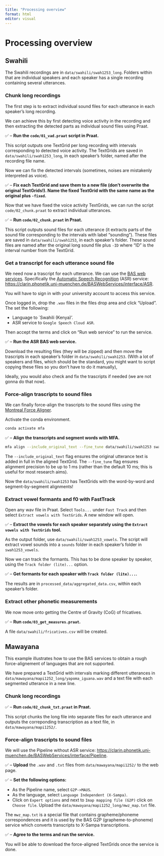 ```yaml
---
title: "Processing overview"
format: html
editor: visual
---
```


# Processing overview

## Swahili

The Swahili recordings are in `data/swahili/swah1253_long`. Folders within that are individual speakers and each speaker has a single recording containing several utterances.

### Chunk long recordings

The first step is to extract individual sound files for each utterance in each speaker's long recording.

We can achieve this by first detecting voice activity in the recording and then extracting the detected parts as individual sound files using Praat.

✅ -- **Run the `code/01_vad.praat` script in Praat.**

This script outputs one TextGrid per long recording with intervals corresponding to detected voice activity. The TextGrids are saved in `data/swahili/swah1253_long`, in each speaker's folder, named after the recording file name.

Now we can fix the detected intervals (sometimes, noises are mistakenly interpreted as voice).

✅ -- **Fix each TextGrid and save them to a new file (don't overwrite the original TextGrids!). Name the fixed TextGrid with the same name as the original plus `-fixed`.**

Now that we have fixed the voice activity TextGrids, we can run the script `code/02_chunk.praat` to extract individual utterances.

✅ -- **Run `code/02_chunk.praat` in Praat.**

This script outputs sound files for each utterance (it extracts parts of the sound file corresponding to the intervals with label "sounding"). These files are saved in `data/swahili/swah1253`, in each speaker's folder. These sound files are named after the original long sound file plus `-ID` where "ID" is the interval number from the TextGrid.


### Get a transcript for each utterance sound file

We need now a trascript for each utterance. We can use the [BAS web services](https://clarin.phonetik.uni-muenchen.de/BASWebServices/interface). Specifically the [Automatic Speech Recognition](https://clarin.phonetik.uni-muenchen.de/BASWebServices/interface/ASR) (ASR) service: <https://clarin.phonetik.uni-muenchen.de/BASWebServices/interface/ASR>.

You will have to sign in with your university account to access this service.

Once logged in, drop the `.wav` files in the files drop area and click "Upload". The set the following:

- Language to `Swahili (Kenya)'.
- ASR service to `Google Speech Cloud ASR`.

Then accept the terms and click on "Run web service" to run the service.

✅ -- **Run the ASR BAS web service.**

Download the resulting files (they will be zipped) and then move the trascripts in each speaker's folder in `data/swahili/swah1253`. (With a lot of speakers and files, which should be the standard, you might want to script copying these files so you don't have to do it manually),

Ideally, you would also check and fix the trascripts if needed (we are not gonna do that now).

### Force-align trascripts to sound files

We can finally force-align the trascripts to the sound files using the [Montreal Force Aligner](https://montreal-forced-aligner.readthedocs.io/en/latest/index.html).

Activate the conda environment.

```bash
conda activate mfa
```

✅ -- **Align the transcripts and segment words with MFA.**

```bash
mfa align --include_original_text --fine_tune data/swahili/swah1253 swahili_mfa swahili_mfa data/swahili/swah1253
```

The `--include_original_text` flag ensures the original utterance text is added in full in the aligned TextGrid.
The `--fine_tune` flag ensures alignment precision to be up to 1 ms (rather than the default 10 ms; this is useful for most research aims).

Now the `data/swahili/swah1253` has TextGrids with the word-by-word and segment-by-segment alignments!

### Extract vowel formants and f0 with FastTrack

Open any wav file in Praat. Select `Tools...` under `Fast Track` and then select `Extract vowels with TextGrids`. A new window will open.

✅ -- **Extract the vowels for each speaker separately using the `Extract vowels with TextGrids` tool.**

As the output folder, use `data/swahili/swah1253_vowels`. The script will extract vowel sounds into a `sounds` folder in each speaker's folder in `swah1253_vowels`.

Now we can track the formants. This has to be done speaker by speaker, using the `Track folder (lite)...` option.

✅ -- **Get formants for each speaker with `Track folder (lite)...`.**

The results are in `processed_data/aggregated_data.csv`, within each speaker's folder.

### Extract other phonetic measurements

We now move onto getting the Centre of Gravity (CoG) of fricatives.

✅ -- **Run `code/03_get_measures.praat`.**

A file `data/swahili/fricatives.csv` will be created.

## Mawayana

This example illustrates how to use the BAS services to obtain a rough force-alignement of languages that are not supported.

We have prepared a TextGrid with intervals marking different utterances in `data/mawayana/mapi1252_long/yapoma_iguana.wav` and a text file with each segmented utterance in a new line.

### Chunk long recordings

✅ -- **Run `code/02_chunk_txt.praat` in Praat.**

This script chunks the long file into separate files for each utterance and outputs the correponding transcription as a text file, in `data/mawayana/mapi1252/`.

### Force-align trascripts to sound files

We will use the Pipeline without ASR service: <https://clarin.phonetik.uni-muenchen.de/BASWebServices/interface/Pipeline>.

✅ -- **Upload** the `.wav` and `.txt` files from `data/mawayana/mapi1252/` to the web page.

✅ -- **Set the following options:**

- As the Pipeline name, select `G2P->MAUS`.
- As the language, select `Language Independent (X-Sampa)`.
- Click on `Expert options` and next to `Imap mapping file (G2P)` click on `Choose file`. Upload the `data/mawayana/mapi1252_long/mwz_map.txt` file.

The `mwz_map.txt` is a special file that contains grapheme/phoneme correspondences and it is used by the BAS G2P (grapheme-to-phoneme) service which converts transcripts to X-Sampa transcriptions.

✅ -- **Agree to the terms and run the service.**

You will be able to download the force-aligned TextGrids once the service is done.
